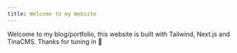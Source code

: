 ```yaml
---
title: Welcome to my Website
---
```


Welcome to my blog/portfolio, this website is built with Tailwind, Next.js and TinaCMS. Thanks for tuning in 🦈
